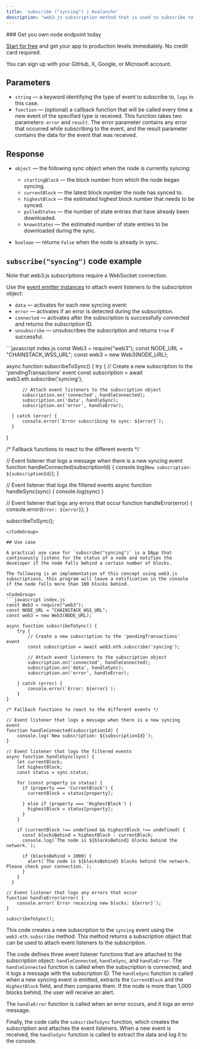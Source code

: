 ---
title: 'subscribe ("syncing") | Avalanche'
description: "web3.js subscription method that is used to subscribe to updates on the current syncing status of an Avalanche blockchain node. When a client node is syncing with the rest of the network, it is in the process of downloading and verifying new blocks to ensure that its copy of the blockchain is up-to-date and in sync with the latest version of the network."
---

<Check>
  ### Get you own node endpoint today

  [Start for free](https://console.chainstack.com/) and get your app to production levels immediately. No credit card required.

  You can sign up with your GitHub, X, Google, or Microsoft account.
</Check>

## Parameters

* `string` — a keyword identifying the type of event to subscribe to, `logs` in this case.
* `function` — (optional) a callback function that will be called every time a new event of the specified type is received. This function takes two parameters: `error` and `result`. The error parameter contains any error that occurred while subscribing to the event, and the result parameter contains the data for the event that was received.

## Response

* `object` — the following sync object when the node is currently syncing:

  * `startingBlock` — the block number from which the node began syncing.
  * `currentBlock` — the latest block number the node has synced to.
  * `highestBlock` — the estimated highest block number that needs to be synced.
  * `pulledStates` — the number of state entries that have already been downloaded.
  * `knownStates` — the estimated number of state entries to be downloaded during the sync.

* `boolean` — returns `False` when the node is already in sync.

## `subscribe("syncing")` code example

<Info>
  Note that web3.js subscriptions require a WebSocket connection.
</Info>

Use the [event emitter instances](https://web3js.readthedocs.io/en/v1.2.11/web3-eth-subscribe.html#eth-subscription-return) to attach event listeners to the subscription object:

* `data` — activates for each new syncing event:
* `error` — activates if an error is detected during the subscription.
* `connected` — activates after the subscription is successfully connected and returns the subscription ID.
* `unsubscribe` — unsubscribes the subscription and returns `true` if successful.

<CodeGroup>
  ```javascript index.js
  const Web3 = require("web3");
  const NODE_URL = "CHAINSTACK_WSS_URL";
  const web3 = new Web3(NODE_URL);

  async function subscribeToSync() {
      try {
          // Create a new subscription to the 'pendingTransactions' event
          const subscription = await web3.eth.subscribe('syncing');

          // Attach event listeners to the subscription object
          subscription.on('connected', handleConnected);
          subscription.on('data', handleSync);
          subscription.on('error', handleError);

      } catch (error) {
          console.error(`Error subscribing to sync: ${error}`);
      }
  }

  /* Fallback functions to react to the different events */

  // Event listener that logs a message when there is a new syncing event
  function handleConnected(subscriptionId) {
      console.log(`New subscription: ${subscriptionId}`);
  }

  // Event listener that logs the filtered events
  async function handleSync(sync) {
      console.log(sync)
  }

  // Event listener that logs any errors that occur
  function handleError(error) {
      console.error(`Error: ${error}`);
  }

  subscribeToSync();
  ```
</CodeGroup>

## Use case

A practical use case for `subscribe("syncing")` is a DApp that continuously listens for the status of a node and notifies the developer if the node falls behind a certain number of blocks.

The following is an implementation of this concept using web3.js subscriptions, this program will leave a notification in the console if the node falls more than 100 blocks behind.

<CodeGroup>
  ```javascript index.js
  const Web3 = require("web3");
  const NODE_URL = "CHAINSTACK_WSS_URL";
  const web3 = new Web3(NODE_URL);

  async function subscribeToSync() {
      try {
          // Create a new subscription to the 'pendingTransactions' event
          const subscription = await web3.eth.subscribe('syncing');

          // Attach event listeners to the subscription object
          subscription.on('connected', handleConnected);
          subscription.on('data', handleSync);
          subscription.on('error', handleError);

      } catch (error) {
          console.error(`Error: ${error}`);
      }
  }

  /* Fallback functions to react to the different events */

  // Event listener that logs a message when there is a new syncing event
  function handleConnected(subscriptionId) {
      console.log(`New subscription: ${subscriptionId}`);
  }

  // Event listener that logs the filtered events
  async function handleSync(sync) {
      let currentBlock;
      let highestBlock;
      const status = sync.status;

      for (const property in status) {
        if (property === 'CurrentBlock') {
          currentBlock = status[property];

        } else if (property === 'HighestBlock') {
          highestBlock = status[property];
        }
      }

      if (currentBlock !== undefined && highestBlock !== undefined) {
        const blocksBehind = highestBlock - currentBlock;
        console.log(`The node is ${blocksBehind} blocks behind the network.`);

        if (blocksBehind > 1000) {
          alert(`The node is ${blocksBehind} blocks behind the network. Please check your connection.`);
        }
      }
    }

  // Event listener that logs any errors that occur
  function handleError(error) {
      console.error(`Error receiving new blocks: ${error}`);
  }

  subscribeToSync();
  ```
</CodeGroup>

This code creates a new subscription to the `syncing` event using the `web3.eth.subscribe` method. This method returns a subscription object that can be used to attach event listeners to the subscription.

The code defines three event listener functions that are attached to the subscription object: `handleConnected`, `handleSync`, and `handleError`. The `handleConnected` function is called when the subscription is connected, and it logs a message with the subscription ID. The `handleSync` function is called when a new syncing event is emitted, extracts the `CurrentBlock` and the `HighestBlock` field, and then compares them. If the node is more than 1,000 blocks behind, the user will receive an alert.

The `handleError` function is called when an error occurs, and it logs an error message.

Finally, the code calls the `subscribeToSync` function, which creates the subscription and attaches the event listeners. When a new event is received, the `handleSync` function is called to extract the data and log it to the console.
